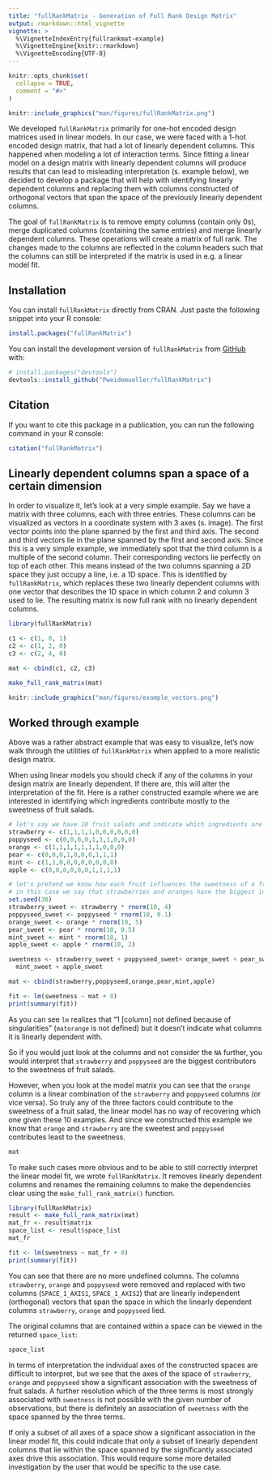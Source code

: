 ```yaml
---
title: "fullRankMatrix - Generation of Full Rank Design Matrix"
output: rmarkdown::html_vignette
vignette: >
  %\VignetteIndexEntry{fullrankmat-example}
  %\VignetteEngine{knitr::rmarkdown}
  %\VignetteEncoding{UTF-8}
---
```


```r
knitr::opts_chunk$set(
  collapse = TRUE,
  comment = "#>"
)
```

<!-- badges: start -->
<!-- badges: end -->

```r
knitr::include_graphics("man/figures/fullRankMatrix.png")
```

We developed `fullRankMatrix` primarily for one-hot encoded design matrices used in linear models. In our case, we were faced with a 1-hot encoded design matrix, that had a lot of linearly dependent columns. This happened when modeling a lot of interaction terms. Since fitting a linear model on a design matrix with linearly dependent columns will produce results that can lead to misleading interpretation (s. example below), we decided to develop a package that will help with identifying linearly dependent columns and replacing them with columns constructed of orthogonal vectors that span the space of the previously linearly dependent columns.

The goal of `fullRankMatrix` is to remove empty columns (contain only 0s), merge duplicated columns (containing the same entries) and merge linearly dependent columns. These operations will create a matrix of full rank. The changes made to the columns are reflected in the column headers such that the columns can still be interpreted if the matrix is used in e.g. a linear model fit.

## Installation

You can install `fullRankMatrix` directly from CRAN. Just paste the following snippet into your R console:

```r
install.packages("fullRankMatrix")
```


You can install the development version of `fullRankMatrix` from [GitHub](https://github.com/Pweidemueller/fullRankMatrix) with:

```r
# install.packages("devtools")
devtools::install_github("Pweidemueller/fullRankMatrix")
```

## Citation

If you want to cite this package in a publication, you can run the following
command in your R console:

```r
citation("fullRankMatrix")
```

## Linearly dependent columns span a space of a certain dimension
In order to visualize it, let's look at a very simple example. Say we have a matrix with three columns, each with three entries. These columns can be visualized as vectors in a coordinate system with 3 axes (s. image). The first vector points into the plane spanned by the first and third axis. The second and third vectors lie in the plane spanned by the first and second axis. Since this is a very simple example, we immediately spot that the third column is a multiple of the second column. Their corresponding vectors lie perfectly on top of each other. This means instead of the two columns spanning a 2D space they just occupy a line, i.e. a 1D space. This is identified by `fullRankMatrix`, which replaces these two linearly dependent columns with one vector that describes the 1D space in which column 2 and column 3 used to lie. The resulting matrix is now full rank with no linearly dependent columns.


```r
library(fullRankMatrix)
```

```r
c1 <- c(1, 0, 1)
c2 <- c(1, 2, 0)
c3 <- c(2, 4, 0)

mat <- cbind(c1, c2, c3)

make_full_rank_matrix(mat)
```
```r
knitr::include_graphics("man/figures/example_vectors.png")
```

## Worked through example

Above was a rather abstract example that was easy to visualize, let's now walk through the utilities of `fullRankMatrix` when applied to a more realistic design matrix.

When using linear models you should check if any of the columns in your design matrix are linearly dependent. If there are, this will alter the interpretation of the fit. Here is a rather constructed example where we are interested in identifying which ingredients contribute mostly to the sweetness of fruit salads. 
```r
# let's say we have 10 fruit salads and indicate which ingredients are present in each salad
strawberry <- c(1,1,1,1,0,0,0,0,0,0)
poppyseed <- c(0,0,0,0,1,1,1,0,0,0)
orange <- c(1,1,1,1,1,1,1,0,0,0)
pear <- c(0,0,0,1,0,0,0,1,1,1)
mint <- c(1,1,0,0,0,0,0,0,0,0)
apple <- c(0,0,0,0,0,0,1,1,1,1)

# let's pretend we know how each fruit influences the sweetness of a fruit salad
# in this case we say that strawberries and oranges have the biggest influence on sweetness
set.seed(30)
strawberry_sweet <- strawberry * rnorm(10, 4)
poppyseed_sweet <- poppyseed * rnorm(10, 0.1)
orange_sweet <- orange * rnorm(10, 5)
pear_sweet <- pear * rnorm(10, 0.5)
mint_sweet <- mint * rnorm(10, 1)
apple_sweet <- apple * rnorm(10, 2)

sweetness <- strawberry_sweet + poppyseed_sweet+ orange_sweet + pear_sweet +
  mint_sweet + apple_sweet 

mat <- cbind(strawberry,poppyseed,orange,pear,mint,apple)

fit <- lm(sweetness ~ mat + 0)
print(summary(fit))
```
As you can see `lm` realizes that "1 [column] not defined because of singularities" (`matorange` is not defined) but it doesn't indicate what columns it is linearly dependent with.

So if you would just look at the columns and not consider the `NA` further, you would interpret that `strawberry` and `poppyseed` are the biggest contributors to the sweetness of fruit salads.

However, when you look at the model matrix you can see that the `orange` column is a linear combination of the `strawberry` and `poppyseed` columns (or vice versa). So truly any of the three factors could contribute to the sweetness of a fruit salad, the linear model has no way of recovering which one given these 10 examples. And since we constructed this example we know that `orange` and `strawberry` are the sweetest and `poppyseed` contributes least to the sweetness.
```r
mat
```
To make such cases more obvious and to be able to still correctly interpret the linear model fit, we wrote `fullRankMatrix`. It removes linearly dependent columns and renames the remaining columns to make the dependencies clear using the `make_full_rank_matrix()` function.

```r
library(fullRankMatrix)
result <- make_full_rank_matrix(mat)
mat_fr <- result$matrix
space_list <- result$space_list
mat_fr
```

```r
fit <- lm(sweetness ~ mat_fr + 0)
print(summary(fit))
```
You can see that there are no more undefined columns. The columns `strawberry`, `orange` and `poppyseed` were removed and replaced with two columns (`SPACE_1_AXIS1`, `SPACE_1_AXIS2`) that are linearly independent (orthogonal) vectors that span the space in which the linearly dependent columns `strawberry`, `orange` and `poppyseed` lied.

The original columns that are contained within a space can be viewed in the returned `space_list`:
```r
space_list
```

In terms of interpretation the individual axes of the constructed spaces are difficult to interpret, but we see that the axes of the space of `strawberry`, `orange` and `poppyseed` show a significant association with the sweetness of fruit salads. A further resolution which of the three terms is most strongly associated with `sweetness` is not possible with the given number of observations, but there is definitely an association of `sweetness` with the space spanned by the three terms.

If only a subset of all axes of a space show a significant association in the linear model fit, this could indicate that only a subset of linearly dependent columns that lie within the space spanned by the significantly associated axes drive this association. This would require some more detailed investigation by the user that would be specific to the use case.
